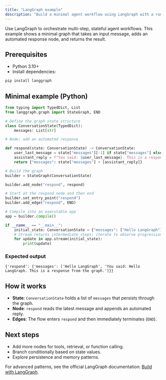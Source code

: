 ```yaml
---
title: "LangGraph example"
description: "Build a minimal agent workflow using LangGraph with a runnable Python example"
---
```


Use LangGraph to orchestrate multi-step, stateful agent workflows. This example shows a minimal graph that takes an input message, adds an automated response node, and returns the result.

## Prerequisites

- Python 3.10+
- Install dependencies:

```bash
pip install langgraph
```

## Minimal example (Python)

```python main.py
from typing import TypedDict, List
from langgraph.graph import StateGraph, END

# Define the graph state structure
class ConversationState(TypedDict):
    messages: List[str]

# Node: add an automated response

def respond(state: ConversationState) -> ConversationState:
    user_last_message = state["messages"][-1] if state["messages"] else ""
    assistant_reply = f"You said: {user_last_message}. This is a response from the graph."
    return {"messages": state["messages"] + [assistant_reply]}

# Build the graph
builder = StateGraph(ConversationState)

builder.add_node("respond", respond)

# Start at the respond node and then end
builder.set_entry_point("respond")
builder.add_edge("respond", END)

# Compile into an executable app
app = builder.compile()

if __name__ == "__main__":
    initial_state: ConversationState = {"messages": ["Hello LangGraph"]}
    # Stream returns intermediate steps; iterate to observe progression
    for update in app.stream(initial_state):
        print(update)
```

### Expected output

```text
{'respond': {'messages': ['Hello LangGraph', 'You said: Hello LangGraph. This is a response from the graph.']}}
```

## How it works

- **State**: `ConversationState` holds a list of `messages` that persists through the graph.
- **Node**: `respond` reads the latest message and appends an automated reply.
- **Edges**: The flow enters `respond` and then immediately terminates (`END`).

## Next steps

- Add more nodes for tools, retrieval, or function calling.
- Branch conditionally based on state values.
- Explore persistence and memory patterns.

For advanced patterns, see the official LangGraph documentation: [Build with LangGraph](https://langchain-ai.github.io/langgraph/).
